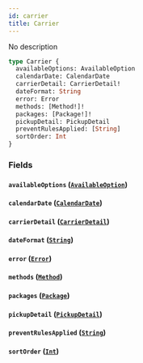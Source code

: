 ```yaml
---
id: carrier
title: Carrier
---
```


No description

```graphql
type Carrier {
  availableOptions: AvailableOption
  calendarDate: CalendarDate
  carrierDetail: CarrierDetail!
  dateFormat: String
  error: Error
  methods: [Method!]!
  packages: [Package!]!
  pickupDetail: PickupDetail
  preventRulesApplied: [String]
  sortOrder: Int
}
```

### Fields

#### `availableOptions` ([`AvailableOption`](/docs/schema/objects/available-option))

#### `calendarDate` ([`CalendarDate`](/docs/schema/objects/calendar-date))

#### `carrierDetail` ([`CarrierDetail`](/docs/schema/objects/carrier-detail))

#### `dateFormat` ([`String`](/docs/schema/scalars/string))

#### `error` ([`Error`](/docs/schema/objects/error))

#### `methods` ([`Method`](/docs/schema/objects/method))

#### `packages` ([`Package`](/docs/schema/objects/package))

#### `pickupDetail` ([`PickupDetail`](/docs/schema/objects/pickup-detail))

#### `preventRulesApplied` ([`String`](/docs/schema/scalars/string))

#### `sortOrder` ([`Int`](/docs/schema/scalars/int))
